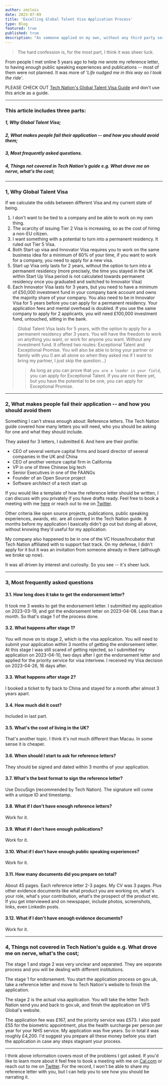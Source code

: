 ```yaml
---
author: zmzlois
date: 2023-07-09
title: 'Excelling Global Talent Visa Application Process'
type: Blog
featured: true
published: true
description: "As someone applied on my own, without any third party service or agencies."
---
```



>The hard confession is, for the most part, I think it was sheer luck. 

From people I met online 5 years ago to help me wrote my reference letter, to having enough public speaking experiences and publications -- most of them were not planned. It was more of _'Life nudged me in this way so I took the ride'_.

PLEASE CHECK OUT [Tech Nation's Global Talent Visa Guide](https://technation.io/visa-tech-nation-visa-guide/) and don't use this aricle as a guide. 

---

### This article includes three parts: 
##### 1, Why Global Talent Visa;
##### 2, What makes people fail their application -- and how you should avoid them; 
##### 3, Most frequently asked questions.
##### 4, Things not covered in Tech Nation's guide e.g. What drove me on nerve, what's the cost; 

---

### 1, Why Global Talent Visa
If we calculate the odds between different Visa and my current state of being.

1. I don't want to be tied to a company and be able to work on my own thing.
2. The scarcity of issuing Tier 2 Visa is increasing, so as the cost of hiring a non-EU citizen.
3. I want something with a potential to turn into a permanent residency. It ruled out Tier 5 Visa.
4. Both Start up visa and Innovator Visa requires you to work on the same business idea for a minimum of 60% of your time, if you want to work for a company, you need to apply for a new visa.
5. Start up Visa only lasts for 2 years, without the option to turn into a permanent residency (more precisely, the time you stayed in the UK within Start Up Visa period is not calculated towards permanent residency once you graduated and switched to Innovator Visa)
6. Each Innovator Visa lasts for 3 years, but you need to have a minimum of £50,000 investment fund in your company bank account and owns the majority share of your company. You also need to be in Innovator Visa for 5 years before you can apply for a permanent residency. Your application fees and mental overhead is doubled. If you use the same company to apply for 2 applicants, you will need £100,000 investment fund, untouched, sitting in the bank.


> Global Talent Visa lasts for 5 years, with the option to apply for a permanent residency after 3 years. You will have the freedom to work on anything you want, or work for anyone you want. Without any investment fund. It offered two routes: Exceptional Talent and Exceptional Promise. You will also be able to bring your partner or family with you (I am all alone so when they asked me if I want to bring my partner, I just skip the question...)
>>As long as you can prove that `you are a leader in your field`, you can apply for Exceptional Talent. If you are not there yet, but you have the potential to be one, you can apply for Exceptional Promise.
---
### 2, What makes people fail their application -- and how you should avoid them

Something I can't stress enough about: Reference letters. The Tech Nation guide covered how many letters you will need, who you should be asking for one and what they should include. 

They asked for 3 letters, I submitted 6. And here are their profile: 
- CEO of several venture capital firms and board director of several companies in the UK and China
- CEO of another venture capital firm in California
- VP in one of three Chinese big tech
- Senior Executives in one of the FAANGs
- Founder of an Open Source project
- Software architect of a tech start up

If you would like a template of how the reference letter should be written, I can discuss with you privately if you have drafts ready. Feel free to book a meeting with me [here](https://cal.com/lois-zhao-nvfqub/15min) or reach out to me on [Twitter](https://twitter.com/zmzhaooo).

Other criteria like open source projects, publications, public speaking experiences, awards, etc. are all covered in the Tech Nation guide. 8 months before my application I basically didn't go out but doing all above, without knowing they'd useful for my application. 

My company also happened to be in one of the VC House/Incubator that Tech Nation affiliated with to support fast track. On my defense, I didn't apply for it but it was an invitation from someone already in there (although we broke up now).

It was all driven by interest and curiosity. So you see -- it's sheer luck.

---
### 3, Most frequently asked questions

#### 3.1. How long does it take to get the endorsement letter?
It took me 3 weeks to get the endorsement letter. I submitted my application on 2023-03-19, and got the endorsement letter on 2023-04-08. Less than a month. So that's stage 1 of the process done. 

#### 3.2. What happens after stage 1?
You will move on to stage 2, which is the visa application. You will need to submit your application within 3 months of getting the endorsement letter. At this stage I was still scared of getting rejected, so I submitted my application on 2023-04-10, two days after I got the endorsement letter and applied for the priority service for visa interivew. I received my Visa decision on 2023-04-26, 16 days after.

#### 3.3. What happens after stage 2?
I booked a ticket to fly back to China and stayed for a month after almost 3 years apart. 

#### 3.4. How much did it cost?
Included in last part.

#### 3.5. What's the cost of living in the UK?
That's another topic. I think it's not much different than Macau. In some sense it is cheaper.

#### 3.6. When should I start to ask for reference letters?
They should be signed and dated within 3 months of your application. 

#### 3.7. What's the best format to sign the reference letter?
Use DocuSign (recommended by Tech Nation). The signature will come with a unique ID and timestamp.

#### 3.8. What if I don't have enough reference letters?
Work for it.

#### 3.9. What if I don't have enough publications?
Work for it.

#### 3.10. What if I don't have enough public speaking experiences?
Work for it.

#### 3.11. How many documents did you prepare on total?
About 45 pages. Each reference letter 2-3 pages. My CV was 3 pages. Plus other evidence documents like what product you are working on, what's your role, what's your contribution, what's the prospect of the product etc. If you get interviewed and on newspaper, include photos, screenshots, links, even Linkedin posts.

#### 3.12. What if I don't have enough evidence documents?
Work for it.

---
### 4, Things not covered in Tech Nation's guide e.g. What drove me on nerve, what's the cost;
The stage 1 and stage 2 was very unclear and separated. They are separate process and you will be dealing with different institutions. 

The stage 1 for endorsement. You start the application process on gov.uk, take a reference letter and move to Tech Nation's website to finish the application. 

The stage 2 is the actual visa application. You will take the letter Tech Nation send you and back to gov.uk, and finish the application on VFS Global's website.

The application fee was £167, and the priority service was £573. I also paid £55 for the biometric appointment, plus the health surcharge per person per year for your NHS service. My application was five years. So in total it was roughly £4,200. I'd suggest you prepare all these money before you start the application in case any steps stagnant your process.

---

I think above information covers most of the problems I got asked. If you'd like to learn more about it feel free to book a meeting with me on [Cal.com](https://cal.com/lois-zhao-nvfqub/15min) or reach out to me on [Twitter](https://twitter.com/zmzhaooo). For the record, I won't be able to share my reference letter with you, but I can help you to see how you should be narrating it.